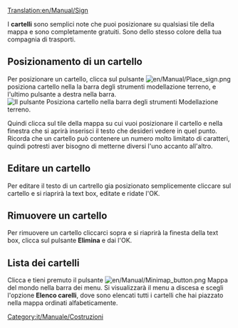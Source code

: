 [[Translation:en/Manual/Sign]]


I '''cartelli''' sono semplici note che puoi posizionare su qualsiasi tile della mappa e sono completamente gratuiti. Sono dello stesso colore della tua compagnia di trasporti.

== Posizionamento di un cartello ==

Per posizionare un cartello, clicca sul pulsante [[File:en/Manual/Place sign.png]] posiziona cartello nella la barra degli strumenti modellazione terreno, e l'ultimo pulsante a destra nella barra. <br />

[[File:it/Manual/Posizione pulsante cartello.png|none|frame|Il pulsante Posiziona cartello nella barra degli strumenti Modellazione terreno.]]

Quindi clicca sul tile della mappa su cui vuoi posizionare il cartello e nella finestra che si aprirà inserisci il testo che desideri vedere in quel punto. Ricorda che un cartello può contenere un numero molto limitato di caratteri, quindi potresti aver bisogno di metterne diversi l'uno accanto all'altro.

==Editare un cartello==

Per editare il testo di un cartrello gia posizionato semplicemente cliccare sul cartello e si riaprirà la text box, editate e ridate l'OK.

==Rimuovere un cartello==

Per rimuovere un cartello cliccarci sopra e si riaprirà la finesta della text box, clicca sul pulsante '''Elimina''' e dai l'OK.

{{it/Avviso|Ricorda che in multiplayer chiunque può editare o cancellare un cartello anche, anche messo da altri, quindi non mettere informazioni importanti nei cartelli e tenerli d'occhio per assicurarsi che i tuoi concorrenti non si stiano prendendo gioco di te modificandoli a tua insaputa.}}

==Lista dei cartelli==
Clicca e tieni premuto il pulsante [[File:en/Manual/Minimap button.png]] Mappa del mondo nella barra dei menu. Si visualizzarà il menu a discesa e scegli l'opzione '''Elenco carelli''', dove sono elencati tutti i cartelli che hai piazzato nella mappa ordinati alfabeticamente.

[[Category:it/Manuale/Costruzioni]]
